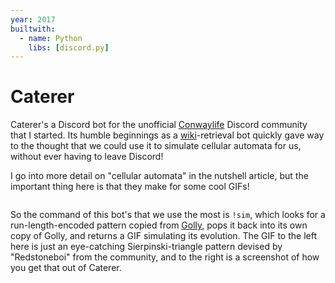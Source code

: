 ```yaml
---
year: 2017
builtwith:
  - name: Python
    libs: [discord.py]
---
```


# Caterer

<GIF n="result" scale={0.5} float="left" marginRight="1em" />

Caterer's a Discord bot for the unofficial [Conwaylife](https://conwaylife.com/forums) Discord
community that I started. Its humble beginnings as a [wiki](https://conwaylife.com/wiki)-retrieval bot quickly gave way
to the thought that we could use it to simulate cellular automata for us, without ever having to leave Discord!

I go into more detail on "cellular automata" in the <ArticleLink n="nutshell">nutshell</ArticleLink> article, but the
important thing here is that they make for some cool GIFs!

<Image n="invocation" float="right" marginLeft="1em" />

So the command of this bot's that we use the most is `!sim`, which looks for a run-length-encoded pattern copied from
[Golly](http://golly.sourceforge.net), pops it back into its own copy of Golly, and returns a GIF simulating its evolution.
The GIF to the left here is just an eye-catching Sierpinski-triangle pattern devised by "Redstoneboi" from the community,
and to the right is a screenshot of how you get that out of Caterer.

